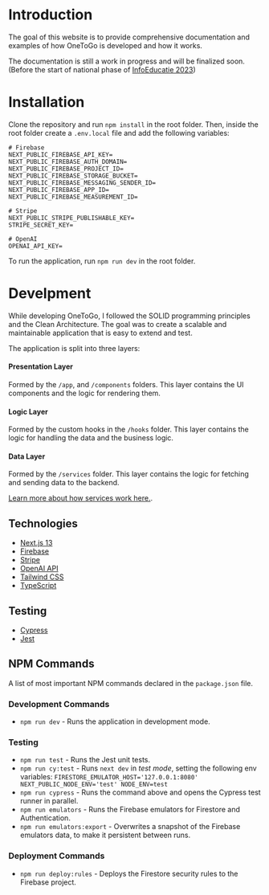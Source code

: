 # Introduction

The goal of this website is to provide comprehensive documentation and examples of how OneToGo is developed and how it works.

The documentation is still a work in progress and will be finalized soon. (Before the start of national phase of [InfoEducatie 2023](https://infoeducatie.ro))

# Installation

Clone the repository and run `npm install` in the root folder.
Then, inside the root folder create a `.env.local` file and add the following variables:

```env
# Firebase
NEXT_PUBLIC_FIREBASE_API_KEY=
NEXT_PUBLIC_FIREBASE_AUTH_DOMAIN=
NEXT_PUBLIC_FIREBASE_PROJECT_ID=
NEXT_PUBLIC_FIREBASE_STORAGE_BUCKET=
NEXT_PUBLIC_FIREBASE_MESSAGING_SENDER_ID=
NEXT_PUBLIC_FIREBASE_APP_ID=
NEXT_PUBLIC_FIREBASE_MEASUREMENT_ID=

# Stripe
NEXT_PUBLIC_STRIPE_PUBLISHABLE_KEY=
STRIPE_SECRET_KEY=

# OpenAI
OPENAI_API_KEY=
```

To run the application, run `npm run dev` in the root folder.

# Develpment

While developing OneToGo, I followed the SOLID programming principles and the Clean Architecture. The goal was to create a scalable and maintainable application that is easy to extend and test.

The application is split into three layers:

#### Presentation Layer

Formed by the `/app`, and `/components` folders. This layer contains the UI components and the logic for rendering them.

#### Logic Layer

Formed by the custom hooks in the `/hooks` folder. This layer contains the logic for handling the data and the business logic.

#### Data Layer

Formed by the `/services` folder. This layer contains the logic for fetching and sending data to the backend.

[Learn more about how services work here.](/services).

## Technologies

-   [Next.js 13](https://nextjs.org/)
-   [Firebase](https://firebase.google.com/)
-   [Stripe](https://stripe.com/)
-   [OpenAI API](https://openai.com/api)
-   [Tailwind CSS](https://tailwindcss.com/)
-   [TypeScript](https://www.typescriptlang.org/)

## Testing

-   [Cypress](https://www.cypress.io/)
-   [Jest](https://jestjs.io/)

## NPM Commands

A list of most important NPM commands declared in the `package.json` file.

### Development Commands

-   `npm run dev` - Runs the application in development mode.

### Testing

-   `npm run test` - Runs the Jest unit tests.
-   `npm run cy:test` - Runs `next dev` in _test mode_, setting the following env variables: `FIRESTORE_EMULATOR_HOST='127.0.0.1:8080' NEXT_PUBLIC_NODE_ENV='test' NODE_ENV=test`
-   `npm run cypress` - Runs the command above and opens the Cypress test runner in parallel.
-   `npm run emulators` - Runs the Firebase emulators for Firestore and Authentication.
-   `npm run emulators:export` - Overwrites a snapshot of the Firebase emulators data, to make it persistent between runs.

### Deployment Commands

-   `npm run deploy:rules` - Deploys the Firestore security rules to the Firebase project.
